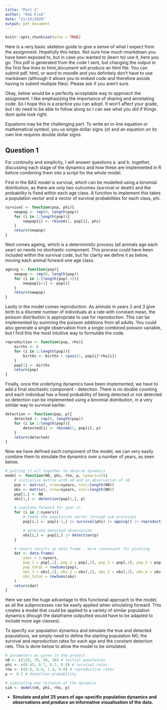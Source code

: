 ```yaml
---
title: "Part 1"
author: "Rob Fisk"
date: "21/10/2024"
output: pdf_document
---
```


```r
knitr::opts_chunk$set(echo = TRUE)
```

Here is a very basic skeleton guide to give a sense of what I expect from the assignment. Hopefully this helps. Not sure how much rmarkdown you have been exposed to, but in case you wanted to (learn to) use it, here you go. This pdf is generated from the code I sent, but changing the output in the first few lines to html_document will produce an html file. You can submit pdf, html, or word to moodle and you definitely don't have to use markdown (although it allows you to embed code and therefore avoids having to submit multiple files). Please ask if you aren't sure.

Okay, below would be a perfectly acceptable way to approach the assignment. I like emphasizing the importance of sharing and annotating code. So I hope this is a practice you can adopt. It won't affect your grade, but I do need to be able to follow along so I can see what you did if things dont quite look right. 

Equations may be the challenging part. To write an in-line equation or mathematical symbol, you us single dollar signs ($\sigma$) and an equation on its own line requires double dollar signs:



## Question 1

For continuity and simplicity, I will answer questions a. and b. together, discussing each stage of the dynamics and how these are implemented in R before combining them into a script for the whole model.

First in the BAS model is survival, which can be modelled using a binomial distribution, as there are only two outcomes (survival or death) and the probability is fixed within each age class. A function to implement this takes a population vector and a vector of survival probabilities for each class, phi. 

$$ $$

```r
survival <- function(pop, phi){
    newpop <- rep(0, length(pop))
    for (i in 1:length(pop)){
        newpop[i] <- rbinom(1, pop[i], phi)
    }
    return(newpop)
}
```

Next comes ageing, which is a deterministic process (all animals age each year) so needs no stochastic component. This process could have been included within the survival code, but for clarity we define it as below, moving each animal forward one age class. 

```r
ageing <- function(pop){
    newpop <- rep(0, length(pop))
    for (i in 1:(length(pop)-1)){
        newpop[i+1] <- pop[i]
    }
    return(newpop)
}
```

Lastly in the model comes reproduction. As animals in years 2 and 3 give birth to a discrete number of individuals at a rate with constant mean, the poisson distribution is appropriate to use for reproduction. This can be implemented by summing the poisson additions from all adults. You could also generate a single observation from a single combined poisson variable, but I find this the most intuitive way to formulate the code.

$$ $$

```r
reproduction <- function(pop, rho){
    births <- 0
    for (i in 1:length(pop)){
        births <- births + rpois(1, pop[i]*rho[i])
    }
    pop[1] <- births
    return(pop)
}
```

Finally, once the underlying dynamics have been implemented, we have to add a final stochastic component - detection. There is no double counting and each individual has a fixed probability of being detected or not detected so detection can be implemented using a binomial distribution, in a very similar way to survival earlier.

$$ $$

```r
detection <- function(pop, p){
    detected <- rep(0, length(pop))
    for (i in 1:length(pop)){
        detected[i] <- rbinom(1, pop[i], p)
    }
    return(detected)
}
```

Now we have defined each component of the model, we can very easily combine them to simulate the dynamics over a number of years, as seen below.

```r
# putting it all together to observe dynamics
model <- function(N0, phi, rho, p, nyears=25){
    # initialise matrix with n0 and an observation of n0
    pop <- matrix(, nrow=nyears, ncol=length(N0))
    obs <- matrix(, nrow=nyears, ncol=length(N0))
    pop[1,] <- N0
    obs[1,] <- detection(pop[1,], p)

    # simulate forward for year 2+
    for (i in 2:nyears){
        # feeds the population vector through sub-processes
        pop[i,] <- pop[i-1,] |> survival(phi) |> ageing() |> reproduction(rho)

        # generate detected observation
        obs[i,] <- pop[i,] |> detection(p)
    }

    # return results as data frame - more convenient for plotting
    dat <- data.frame(
        year = 1:nyears,
        pop_1 = pop[,1], pop_2 = pop[,2], pop_3 = pop[,3], pop_4 = pop[,4],
        pop_total = rowSums(pop),
        obs_1 = obs[,1], obs_2 = obs[,2], obs_3 = obs[,3], obs_4 = obs[,4],
        obs_total = rowSums(obs)
    )
    return(dat)
}
```

Here we see the huge advantage to this functional approach to the model, as all the subprocesses can be easily applied when simulating forward. This creates a model that could be applied to a variety of similar population dynamics (though the dataframe outputted would have to be adapted to include more age classes). 

To specify our population dynamics and simulate the true and detected populations, we simply need to define the starting population N0; the survival and reproduction rates for each age and the constant detection rate. This is done below to allow the model to be simulated. 

```r
# parameters as given in the project
n0 <- c(120, 70, 50, 30) # initial population
phi <- c(0.45, 0.7, 0.7, 0.0) # survival rates
rho <- c(0.0, 0.9, 1.9, 0.0) # reproductive rates
p <- 0.5 # detection probability

# simulating one instance of the dynamics
sim <- model(n0, phi, rho, p)
```

- **Simulate and plot 25 years of age-specific population dynamics and observations and produce an informative visualisation of the data.**


